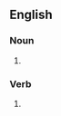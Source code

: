 ==English==

===Noun===
{{head|en|noun form}}

# {{plural of|en|autograph}}

===Verb===
{{head|en|verb form}}

# {{en-third-person singular of|autograph}}